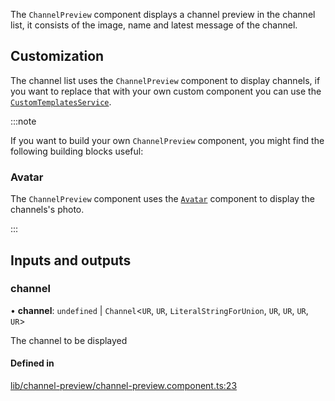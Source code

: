 The `ChannelPreview` component displays a channel preview in the channel list, it consists of the image, name and latest message of the channel.

## Customization

The channel list uses the `ChannelPreview` component to display channels, if you want to replace that with your own custom component you can use the [`CustomTemplatesService`](../services/CustomTemplatesService.mdx/#channelpreviewtemplate).

:::note

If you want to build your own `ChannelPreview` component, you might find the following building blocks useful:

### Avatar

The `ChannelPreview` component uses the [`Avatar`](./AvatarComponent.mdx) component to display the channels's photo.

:::

[//]: # "Start of generated content"
## Inputs and outputs 


### channel

• **channel**: `undefined` \| `Channel`<`UR`, `UR`, `LiteralStringForUnion`, `UR`, `UR`, `UR`, `UR`\>

The channel to be displayed

#### Defined in

[lib/channel-preview/channel-preview.component.ts:23](https://github.com/GetStream/stream-chat-angular/blob/f11f86f/projects/stream-chat-angular/src/lib/channel-preview/channel-preview.component.ts#L23)

[//]: # "End of generated content"
